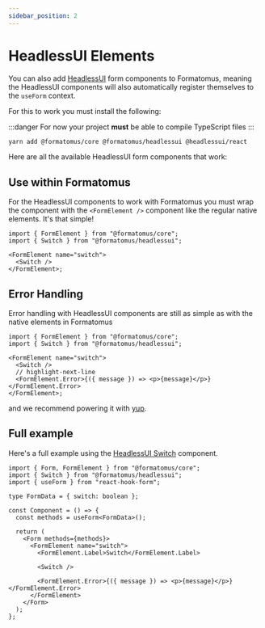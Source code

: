 ```yaml
---
sidebar_position: 2
---
```



# HeadlessUI Elements

You can also add [HeadlessUI](https://headlessui.com/) form components to Formatomus, meaning the HeadlessUI components will also automatically register themselves to the `useForm` context.

For this to work you must install the following:

:::danger
For now your project **must** be able to compile TypeScript files
:::

```bash
yarn add @formatomus/core @formatomus/headlessui @headlessui/react
```

Here are all the available HeadlessUI form components that work:

<DocCardList />

## Use within Formatomus

For the HeadlessUI components to work with Formatomus you must wrap the component with the `<FormElement />` component like the regular native elements. It's that simple!

```tsx
import { FormElement } from "@formatomus/core";
import { Switch } from "@formatomus/headlessui";

<FormElement name="switch">
  <Switch />
</FormElement>;
```

## Error Handling

Error handling with HeadlessUI components are still as simple as with the native elements in Formatomus

```tsx
import { FormElement } from "@formatomus/core";
import { Switch } from "@formatomus/headlessui";

<FormElement name="switch">
  <Switch />
  // highlight-next-line
  <FormElement.Error>{({ message }) => <p>{message}</p>}</FormElement.Error>
</FormElement>;
```

and we recommend powering it with [yup](/error-handling).

## Full example

Here's a full example using the [HeadlessUI Switch](/form-elements/headlessui/switch) component.

```tsx
import { Form, FormElement } from "@formatomus/core";
import { Switch } from "@formatomus/headlessui";
import { useForm } from "react-hook-form";

type FormData = { switch: boolean };

const Component = () => {
  const methods = useForm<FormData>();

  return (
    <Form methods={methods}>
      <FormElement name="switch">
        <FormElement.Label>Switch</FormElement.Label>

        <Switch />

        <FormElement.Error>{({ message }) => <p>{message}</p>}</FormElement.Error>
      </FormElement>
    </Form>
  );
};
```

